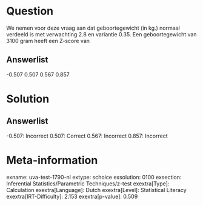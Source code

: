 Question
========

We nemen voor deze vraag aan dat geboortegewicht (in kg.) normaal
verdeeld is met verwachting 2.8 en variantie 0.35. Een geboortegewicht
van 3100 gram heeft een Z-score van

Answerlist
----------

-0.507
0.507
0.567
0.857

Solution
========

Answerlist
----------

-0.507: Incorrect
0.507: Correct
0.567: Incorrect
0.857: Incorrect

Meta-information
================
exname: uva-test-1790-nl
extype: schoice
exsolution: 0100
exsection: Inferential Statistics/Parametric Techniques/z-test
exextra[Type]: Calculation
exextra[Language]: Dutch
exextra[Level]: Statistical Literacy
exextra[IRT-Difficulty]: 2.153
exextra[p-value]: 0.509
